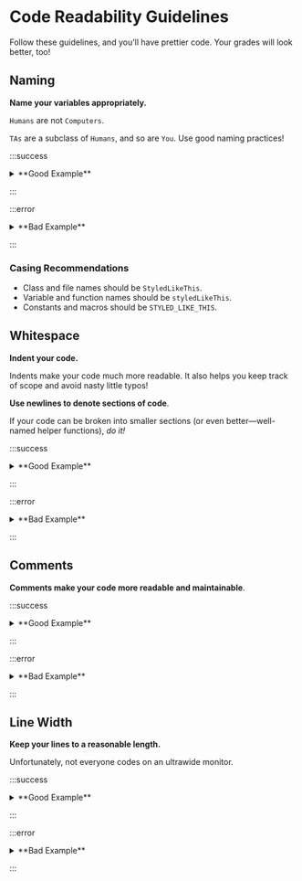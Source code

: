 
# Code Readability Guidelines

Follow these guidelines, and you'll have prettier code. Your grades will look better, too!

## Naming

**Name your variables appropriately.**

`Humans` are not `Computers`.

`TAs` are a subclass of `Humans`, and so are `You`. Use good naming practices!

:::success

<details>
  <summary>**Good Example**</summary>

```cpp showLineNumbers
float quadraticFormula(float a, float b, float c) {
  float top = b * b - sqrt(4 * a * c);
  float bottom = 2 * a;
  float result = top / bottom;
  return result;
}
```

</details>

:::

:::error

<details>
  <summary>**Bad Example**</summary>

```cpp showLineNumbers
float Qf(float a, float b, float c) {
  float t = b * b - sqrtf(4 * a * c);
  float bm = 2 * a;
  float r = t / bm;
  return r;
}
```

</details>

:::

### Casing Recommendations

- Class and file names should be `StyledLikeThis`.
- Variable and function names should be `styledLikeThis`.
- Constants and macros should be `STYLED_LIKE_THIS`.

## Whitespace

**Indent your code.**

Indents make your code much more readable. It also helps you keep track of scope and avoid nasty little typos!

**Use newlines to denote sections of code**.

If your code can be broken into smaller sections (or even better&mdash;well-named helper functions), _do it!_

:::success

<details>
  <summary>**Good Example**</summary>

```cpp showLineNumbers
int getFibonacciAt(int index) {
  if (index == 0) return 0;
  if (index == 1) return 1;

  int num1 = 0;
  int num2 = 1;
  int num3 = 1;

  while (index > 2) {
    int prevNum3 = num3;

    num3 = num1 + num2;
    num1 = num2;
    num2 = prevNum3;

    index --;
  }

  return num3;
}
```

</details>

:::

:::error

<details>
  <summary>**Bad Example**</summary>

```cpp showLineNumbers
int getFibonacciAt(int index) {
if (index == 0) return 0;


if (index == 1) return 1;
int num1 =           0;
int num2 = 1;




int num3 = 1;
    while (index    > 2) {
int prevNum3 = num3;
num3 =       num1 + num2;
num1 =   num2;
num2 = prevNum3;
            index --;
}
               return
num3;
}
```

> This is only _slightly_ exaggerated. Students have submitted worse! :sleepy:

</details>

:::

## Comments

**Comments make your code more readable and maintainable**.

:::success

<details>
  <summary>**Good Example**</summary>

```cpp showLineNumbers
// Levenshtein edit distance. Calculates the minimum
// number of changes (removing, adding, or substituting
// a character) required to make one word the same as
// another word. Is case sensitive.
int led(std::string word1, std::string word2) {
  // Get the length of the two words for future use.
  int len1 = word1.size();
  int len2 = word2.size();

  // If either word is empty, then the edit distance
  // is the length of the other one.
  if (len1 == 0) return len2;
  if (len2 == 0) return len1;

  // Obtain the cost of editing the last character of
  // either string.
  bool lastCharsEqual = word1[len1 - 1] == word2[len2 - 1];
  int cost = lastCharsEqual ? 0 : 1;

  // Remove the last character from both strings for
  // the next recursive iteration.
  std::string short1 = word1.substr(0, len1 - 1);
  std::string short2 = word2.substr(0, len2 - 1);

  // Finally, return the minimum edit distance if we
  // remove a character:
  return std::min(std::min(
    led(short1, word2) + 1,    // from word1,
    led(word1, short2) + 1),   // from word2,
    led(short1, short2) + cost // Or from both.
  );
}
```

>

</details>

:::

:::error

<details>
  <summary>**Bad Example**</summary>

```cpp showLineNumbers
int led(std::string word1, std::string word2) {
  int len1 = word1.size();
  int len2 = word2.size();

  if (len1 == 0) return len2;
  if (len2 == 0) return len1;

  bool lastCharsEqual = word1[len1 - 1] == word2[len2 - 1];
  int cost = lastCharsEqual ? 0 : 1;

  std::string short1 = word1.substr(0, len1 - 1);
  std::string short2 = word2.substr(0, len2 - 1);

  return std::min(std::min(
    led(short1, word2) + 1,
    led(word1, short2) + 1),
    led(short1, short2) + cost
  );
}
```

</details>

:::

## Line Width

**Keep your lines to a reasonable length.**

Unfortunately, not everyone codes on an ultrawide monitor.

:::success

<details>
  <summary>**Good Example**</summary>

```cpp showLineNumbers
int addFiveNumbers(int num1, int num2, int num3, int num4, int num5) {
  return (num1 + num2 + num3 + num4 + num5);
}
```

</details>

:::

:::error

<details>
  <summary>**Bad Example**</summary>

```cpp showLineNumbers
int addFiveNumbers(int num1, int num2, int num3, int num4, int num5) { return (num1 + num2 + num3 + num4 + num5); }
```

</details>

:::

